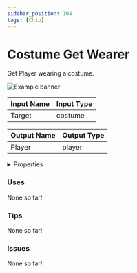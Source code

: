 ```yaml
---
sidebar_position: 104
tags: [Chip]
---
```


# Costume Get Wearer

Get Player wearing a costume.



![Example banner](./assets/f28d1a5e-a08c-471b-89e6-5ee6372d9897.svg)

| Input Name | Input Type |
|-----------|-----------|
| Target | costume |

| Output Name | Output Type |
|-----------|-----------|
| Player | player |


<details>
  <summary>Properties</summary>
  <div>
    <div>
    <table>
      <thead>
        <tr>
          <th>Is beta required?</th>
          <th>❌</th>
        </tr>
        <tr>
          <th>Is this chip a trolling risk?</th>
          <th>❌</th>
        </tr>
        <tr>
          <th>Chip UUID</th>
          <th>f28d1a5e-a08c-471b-89e6-5ee6372d9897</th>
        </tr>
      </thead>
    </table>
    </div>
  </div>
</details>

### Uses

None so far!

### Tips

None so far!

### Issues

None so far!